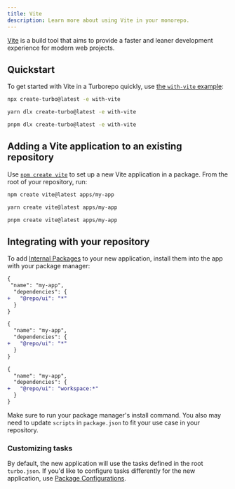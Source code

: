 ```yaml
---
title: Vite
description: Learn more about using Vite in your monorepo.
---
```



[Vite](https://vitejs.dev/) is a build tool that aims to provide a faster and leaner development experience for modern web projects.

## Quickstart

To get started with Vite in a Turborepo quickly, use [the `with-vite` example](https://github.com/vercel/turborepo/tree/main/examples/with-vite):

<PackageManagerTabs>
<Tab>

```bash title="Terminal"
npx create-turbo@latest -e with-vite
```

</Tab>

<Tab>

```bash title="Terminal"
yarn dlx create-turbo@latest -e with-vite
```

</Tab>

<Tab>

```bash title="Terminal"
pnpm dlx create-turbo@latest -e with-vite
```

</Tab>
</PackageManagerTabs>

## Adding a Vite application to an existing repository

Use [`npm create vite`](https://vitejs.dev/guide/#scaffolding-your-first-vite-project) to set up a new Vite application in a package. From the root of your repository, run:

<PackageManagerTabs>
<Tab>

```bash title="Terminal"
npm create vite@latest apps/my-app
```

</Tab>

<Tab>

```bash title="Terminal"
yarn create vite@latest apps/my-app
```

</Tab>

<Tab>

```bash title="Terminal"
pnpm create vite@latest apps/my-app
```

</Tab>
</PackageManagerTabs>

## Integrating with your repository

To add [Internal Packages](/repo/docs/core-concepts/internal-packages) to your new application, install them into the app with your package manager:

<PackageManagerTabs>
<Tab>

```diff title="./apps/my-app/package.json"
{
 "name": "my-app",
  "dependencies": {
+   "@repo/ui": "*"
  }
}
```

</Tab>

<Tab>

```diff title="./apps/my-app/package.json"
{
  "name": "my-app",
  "dependencies": {
+   "@repo/ui": "*"
  }
}
```

</Tab>

<Tab>

```diff title="./apps/my-app/package.json"
{
  "name": "my-app",
  "dependencies": {
+   "@repo/ui": "workspace:*"
  }
}
```

</Tab>
</PackageManagerTabs>

Make sure to run your package manager's install command. You also may need to update `scripts` in `package.json` to fit your use case in your repository.

### Customizing tasks

By default, the new application will use the tasks defined in the root `turbo.json`. If you'd like to configure tasks differently for the new application, use [Package Configurations](/repo/docs/reference/package-configurations).
